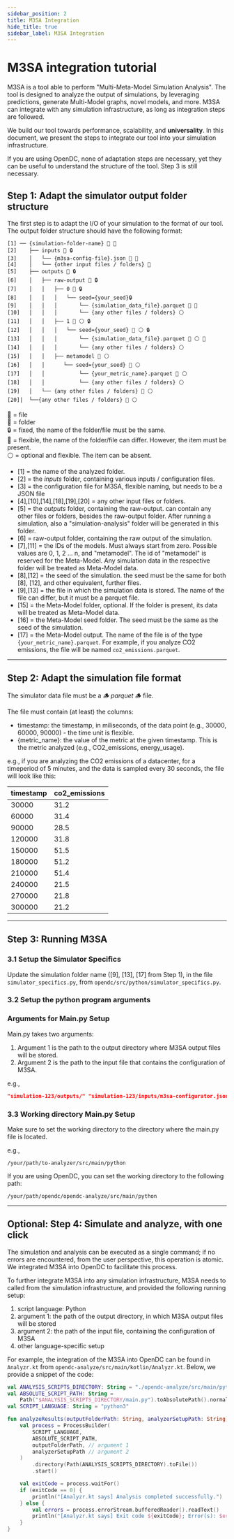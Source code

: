 ```yaml
---
sidebar_position: 2
title: M3SA Integration
hide_title: true
sidebar_label: M3SA Integration
---
```


# M3SA integration tutorial

M3SA is a tool able to perform "Multi-Meta-Model Simulation Analysis". The tool is designed to analyze the output of
simulations, by leveraging predictions, generate Multi-Model graphs, novel models, and more. M3SA can integrate with any
simulation infrastructure, as long as integration steps are followed.

We build our tool towards performance, scalability, and **universality**. In this document, we present the steps to
integrate our tool into your simulation infrastructure.

If you are using OpenDC, none of adaptation steps are necessary, yet they can be useful to understand the structure
of the tool. Step 3 is still necessary.

## Step 1: Adapt the simulator output folder structure

The first step is to adapt the I/O of your simulation to the format of our tool. The output folder structure should have
the
following format:

```
[1] ── {simulation-folder-name} 📁 🔧
[2]    ├── inputs 📁 🔒
[3]    │   └── {m3sa-config-file}.json 📄 🔧
[4]    │   └── {other input files / folders} 🔧
[5]    ├── outputs 📁 🔒
[6]    │   ├── raw-output 📁 🔒
[7]    │   │   ├── 0 📁 🔒
[8]    │   │   │   └── seed={your_seed}🔒
[9]    │   │   │       └── {simulation_data_file}.parquet 📄 🔧
[10]   │   │   │       └── {any other files / folders} ⚪
[11]   │   │   ├── 1 📁 ⚪ 🔒
[12]   │   │   │   └── seed={your_seed} 📁 ⚪ 🔒
[13]   │   │   │       └── {simulation_data_file}.parquet 📄 ⚪ 🔧
[14]   │   │   │       └── {any other files / folders} ⚪󠁪
[15]   │   │   ├── metamodel 📁 ⚪
[16]   │   │      └── seed={your_seed} 📁 ⚪
[17]   │   │           └── {your_metric_name}.parquet 📄 ⚪
[18]   │   │           └── {any other files / folders} ⚪
[19]   │   └── {any other files / folders} 📁 ⚪
[20]|  └──{any other files / folders} 📁 ⚪
```

📄 = file <br />
📁 = folder <br />
🔒 = fixed, the name of the folder/file must be the same.<br />
🔧 = flexible, the name of the folder/file can differ. However, the item must be present.<br />
⚪ = optional and flexible. The item can be absent. <br />

- [1] = the name of the analyzed folder.
- [2] = the _inputs_ folder, containing various inputs / configuration files.
- [3] = the configuration file for M3SA, flexible naming, but needs to be a JSON file
- [4],[10],[14],[18],[19],[20] = any other input files or folders.
- [5] = the _outputs_ folder, containing the raw-output. can contain any other files or folders, besides the raw-output
folder.
After running a simulation, also a "simulation-analysis" folder will be generated in this folder.
- [6] = raw-output folder, containing the raw output of the simulation.
- [7],[11] = the IDs of the models. Must always start from zero. Possible values are 0, 1, 2 ... n, and "metamodel". The
id
of "metamodel" is reserved for the Meta-Model. Any simulation data in the respective folder will be treated as
Meta-Model data.
- [8],[12] = the seed of the simulation. the seed must be the same for both [8], [12], and other equivalent, further
files.
- [9],[13] = the file in which the simulation data is stored. The name of the file can differ, but it must be a parquet
file.
- [15] = the Meta-Model folder, optional. If the folder is present, its data will be treated as Meta-Model data.
- [16] = the Meta-Model seed folder. The seed must be the same as the seed of the simulation.
- [17] = the Meta-Model output. The name of the file is of the type ```{your_metric_name}.parquet```. For example, if
you analyze CO2 emissions, the file will be named ```co2_emissions.parquet```.

---

## Step 2: Adapt the simulation file format

The simulator data file must be a 🪵 _parquet_ 🪵 file.

The file must contain (at least) the columns:

- timestamp: the timestamp, in miliseconds, of the data point (e.g., 30000, 60000, 90000) - the time unit is flexible.
- {metric_name}: the value of the metric at the given timestamp. This is the metric analyzed (e.g., CO2_emissions,
energy_usage).

e.g., if you are analyzing the CO2 emissions of a datacenter, for a timeperiod of 5 minutes, and the data is sampled
every 30 seconds, the file will look like this:

| timestamp | co2_emissions |
|-----------|---------------|
| 30000     | 31.2          |
| 60000     | 31.4          |
| 90000     | 28.5          |
| 120000    | 31.8          |
| 150000    | 51.5          |
| 180000    | 51.2          |
| 210000    | 51.4          |
| 240000    | 21.5          |
| 270000    | 21.8          |
| 300000    | 21.2          |

---

## Step 3: Running M3SA

### 3.1 Setup the Simulator Specifics

Update the simulation folder name ([9], [13], [17] from Step 1), in the
file ```simulator_specifics.py```, from ```opendc/src/python/simulator_specifics.py```.

### 3.2 Setup the python program arguments

### Arguments for Main.py Setup
Main.py takes two arguments:

1. Argument 1 is the path to the output directory where M3SA output files will be stored.
2. Argument 2 is the path to the input file that contains the configuration of M3SA.

e.g.,

```json
"simulation-123/outputs/" "simulation-123/inputs/m3sa-configurator.json"
```

### 3.3 Working directory Main.py Setup

Make sure to set the working directory to the directory where the main.py file is located.

e.g.,

```
/your/path/to-analyzer/src/main/python
```

If you are using OpenDC, you can set the working directory to the following path:

```
/your/path/opendc/opendc-analyze/src/main/python
```

---

## Optional: Step 4: Simulate and analyze, with one click

The simulation and analysis can be executed as a single command; if no errors are encountered, from the user
perspective,
this operation is atomic. We integrated M3SA into OpenDC to facilitate this process.

To further integrate M3SA into any simulation infrastructure, M3SA needs to called from
the simulation infrastructure, and provided the following running setup:

1. script language: Python
2. argument 1: the path of the output directory, in which M3SA output files will be stored
3. argument 2: the path of the input file, containing the configuration of M3SA
4. other language-specific setup

For example, the integration of the M3SA into OpenDC can be found
in ```Analyzr.kt``` from ```opendc-analyze/src/main/kotlin/Analyzr.kt```.
Below, we provide a snippet of the code:

```kotlin
val ANALYSIS_SCRIPTS_DIRECTORY: String = "./opendc-analyze/src/main/python"
val ABSOLUTE_SCRIPT_PATH: String =
    Path("$ANALYSIS_SCRIPTS_DIRECTORY/main.py").toAbsolutePath().normalize().toString()
val SCRIPT_LANGUAGE: String = "python3"

fun analyzeResults(outputFolderPath: String, analyzerSetupPath: String) {
    val process = ProcessBuilder(
        SCRIPT_LANGUAGE,
        ABSOLUTE_SCRIPT_PATH,
        outputFolderPath, // argument 1
        analyzerSetupPath // argument 2
    )
        .directory(Path(ANALYSIS_SCRIPTS_DIRECTORY).toFile())
        .start()

    val exitCode = process.waitFor()
    if (exitCode == 0) {
        println("[Analyzr.kt says] Analysis completed successfully.")
    } else {
        val errors = process.errorStream.bufferedReader().readText()
        println("[Analyzr.kt says] Exit code ${exitCode}; Error(s): $errors")
    }
}
```
